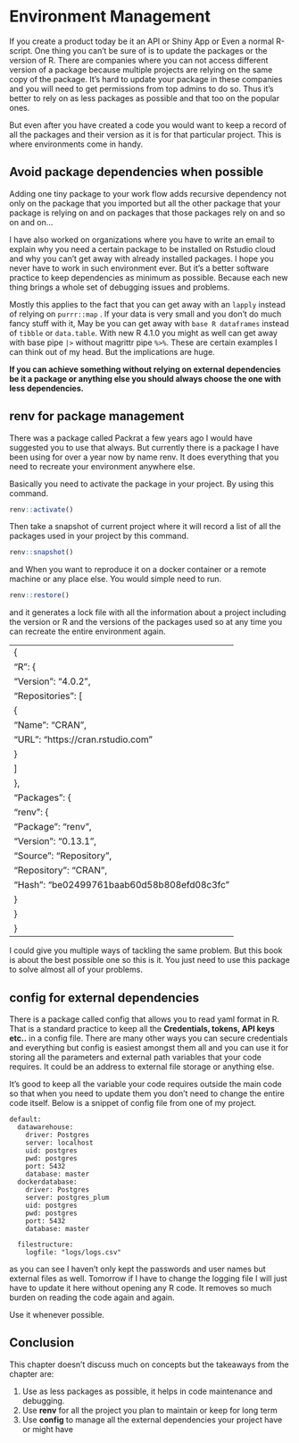 # Environment Management {#envManagement}

If you create a product today be it an API or Shiny App or Even a normal R-script. One thing you can't be sure of is to update the packages or the version of R. There are companies where you can not access different version of a package because multiple projects are relying on the same copy of the package. It's hard to update your package in these companies and you will need to get permissions from top admins to do so. Thus it's better to rely on as less packages as possible and that too on the popular ones.

But even after you have created a code you would want to keep a record of all the packages and their version as it is for that particular project. This is where environments come in handy.

## Avoid package dependencies when possible

Adding one tiny package to your work flow adds recursive dependency not only on the package that you imported but all the other package that your package is relying on and on packages that those packages rely on and so on and on...

I have also worked on organizations where you have to write an email to explain why you need a certain package to be installed on Rstudio cloud and why you can't get away with already installed packages. I hope you never have to work in such environment ever. But it's a better software practice to keep dependencies as minimum as possible. Because each new thing brings a whole set of debugging issues and problems.

Mostly this applies to the fact that you can get away with an `lapply` instead of relying on `purrr::map` . If your data is very small and you don't do much fancy stuff with it, May be you can get away with `base R dataframes` instead of `tibble` or `data.table`. With new R 4.1.0 you might as well can get away with base pipe `|>` without magrittr pipe `%>%`. These are certain examples I can think out of my head. But the implications are huge.

**If you can achieve something without relying on external dependencies be it a package or anything else you should always choose the one with less dependencies.**

## renv for package management

There was a package called Packrat a few years ago I would have suggested you to use that always. But currently there is a package I have been using for over a year now by name renv. It does everything that you need to recreate your environment anywhere else.

Basically you need to activate the package in your project. By using this command.

```r

renv::activate()
```

Then take a snapshot of current project where it will record a list of all the packages used in your project by this command.

```r

renv::snapshot()
```

and When you want to reproduce it on a docker container or a remote machine or any place else. You would simple need to run.

```r

renv::restore()
```

and it generates a lock file with all the information about a project including the version or R and the versions of the packages used so at any time you can recreate the entire environment again.

---
{
  "R": {
    "Version": "4.0.2",
    "Repositories": [
      {
        "Name": "CRAN",
        "URL": "https://cran.rstudio.com"
      }
    ]
  },
  "Packages": {
    "renv": {
      "Package": "renv",
      "Version": "0.13.1",
      "Source": "Repository",
      "Repository": "CRAN",
      "Hash": "be02499761baab60d58b808efd08c3fc"
    }
  }
}
---

I could give you multiple ways of tackling the same problem. But this book is about the best possible one so this is it. You just need to use this package to solve almost all of your problems.

## config for external dependencies

There is a package called config that allows you to read yaml format in R. That is a standard practice to keep all the **Credentials, tokens, API keys etc..** in a config file. There are many other ways you can secure credentials and everything but config is easiest amongst them all and you can use it for storing all the parameters and external path variables that your code requires. It could be an address to external file storage or anything else.

It's good to keep all the variable your code requires outside the main code so that when you need to update them you don't need to change the entire code itself. Below is a snippet of config file from one of my project.

    default:
      datawarehouse:
        driver: Postgres
        server: localhost
        uid: postgres
        pwd: postgres
        port: 5432
        database: master
      dockerdatabase:
        driver: Postgres
        server: postgres_plum
        uid: postgres
        pwd: postgres
        port: 5432
        database: master

      filestructure:
        logfile: "logs/logs.csv"

as you can see I haven't only kept the passwords and user names but external files as well. Tomorrow if I have to change the logging file I will just have to update it here without opening any R code. It removes so much burden on reading the code again and again.

Use it whenever possible.

## Conclusion

This chapter doesn't discuss much on concepts but the takeaways from the chapter are:

1.  Use as less packages as possible, it helps in code maintenance and debugging.
2.  Use **renv** for all the project you plan to maintain or keep for long term
3.  Use **config** to manage all the external dependencies your project have or might have
